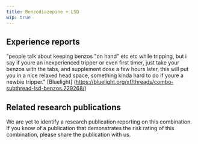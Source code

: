 ---
title: Benzodiazepine + LSD
wip: true
---

## Experience reports
"people talk about keeping benzos "on hand" etc etc while tripping, but i say if youre an inexperienced tripper or even first timer, just take your benzos with the tabs, and supplement dose a few hours later, this will put you in a nice relaxed head space, something kinda hard to do if youre a newbie tripper." [Bluelight] (https://bluelight.org/xf/threads/combo-subthread-lsd-benzos.229268/)

## Related research publications
We are yet to identify a research publication reporting on this combination. If you know of a publication that demonstrates the risk rating of this combination, please share the publication with us.
